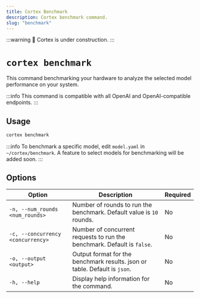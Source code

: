 ```yaml
---
title: Cortex Benchmark
description: Cortex benchmark command.
slug: "benchmark"
---
```


:::warning
🚧 Cortex is under construction.
:::

# `cortex benchmark`

This command benchmarking your hardware to analyze the selected model performance on your system.

:::info
This command is compatible with all OpenAI and OpenAI-compatible endpoints.
:::

## Usage

```bash
cortex benchmark
```
:::info
To benchmark a specific model, edit `model.yaml` in `~/cortex/benchmark`. A feature to select models for benchmarking will be added soon.
:::


## Options

| Option                           | Description                                                                 | Required |
|----------------------------------|-----------------------------------------------------------------------------|----------|
| `-n, --num_rounds <num_rounds>`  | Number of rounds to run the benchmark. Default value is `10` rounds.                                        | No      |
| `-c, --concurrency <concurrency>`| Number of concurrent requests to run the benchmark. Default is `false`.                           | No      |
| `-o, --output <output>`          | Output format for the benchmark results. json or table. Default is `json`.                       | No      |
| `-h, --help`                     | Display help information for the command.                                                     | No       |

